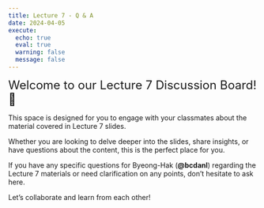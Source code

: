 ```yaml
---
title: Lecture 7 - Q & A
date: 2024-04-05
execute: 
  echo: true
  eval: true
  warning: false
  message: false
---
```


<font size = "5">Welcome to our Lecture 7 Discussion Board! 👋 </font>


This space is designed for you to engage with your classmates about the material covered in Lecture 7 slides.

Whether you are looking to delve deeper into the slides, share insights, or have questions about the content, this is the perfect place for you.

If you have any specific questions for Byeong-Hak (**@bcdanl**) regarding the Lecture 7 materials or need clarification on any points, don't hesitate to ask here. 

Let's collaborate and learn from each other!

